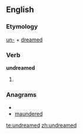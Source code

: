 ==English==

===Etymology===
[[un-]] + [[dreamed]]

===Verb===
'''undreamed'''

# {{alternative spelling of|[[undreamt]]}}

===Anagrams===
* {{alphagram|addeemnru}}
* [[maundered#English|maundered]]

[[te:undreamed]]
[[zh:undreamed]]